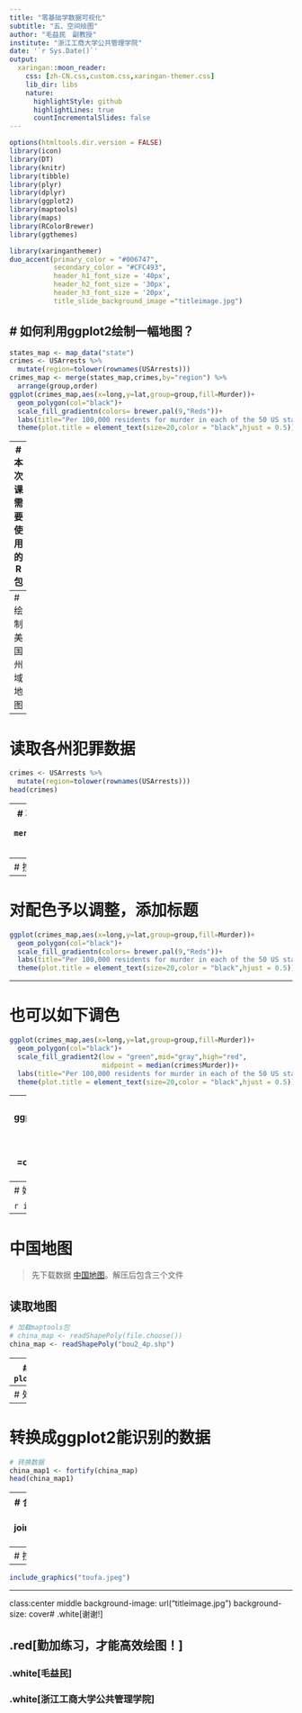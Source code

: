 ```yaml
---
title: "零基础学数据可视化"
subtitle: "五、空间绘图"
author: "毛益民　副教授"
institute: "浙江工商大学公共管理学院"
date: '`r Sys.Date()`'
output:
  xaringan::moon_reader:
    css: [zh-CN.css,custom.css,xaringan-themer.css]
    lib_dir: libs
    nature:
      highlightStyle: github
      highlightLines: true
      countIncrementalSlides: false
---
```

```r
options(htmltools.dir.version = FALSE)
library(icon)
library(DT)
library(knitr)
library(tibble)
library(plyr)
library(dplyr)
library(ggplot2)
library(maptools)
library(maps)
library(RColorBrewer)
library(ggthemes)
```

```r
library(xaringanthemer)
duo_accent(primary_color = "#006747", 
           secondary_color = "#CFC493",
           header_h1_font_size = '40px',
           header_h2_font_size = '30px',
           header_h3_font_size = '20px',
           title_slide_background_image ="titleimage.jpg")
```
# 如何利用ggplot2绘制一幅地图？
--
```r
states_map <- map_data("state")
crimes <- USArrests %>% 
  mutate(region=tolower(rownames(USArrests)))
crimes_map <- merge(states_map,crimes,by="region") %>% 
  arrange(group,order)
ggplot(crimes_map,aes(x=long,y=lat,group=group,fill=Murder))+
  geom_polygon(col="black")+
  scale_fill_gradientn(colors= brewer.pal(9,"Reds"))+
  labs(title="Per 100,000 residents for murder in each of the 50 US states in 1973\n")+
  theme(plot.title = element_text(size=20,color = "black",hjust = 0.5))

```
---
#本次课需要使用的R包

```
library(ggthemes)
library(plyr) # 安装
library(dplyr)
library(ggplot2)
library(maptools) # 安装
library(maps) # 安装
library(RColorBrewer)
```
```r
# 读取美国地图
states_map <- map_data("state")
head(states_map)
```
---
# 绘制美国州域地图
```r
ggplot(states_map,aes(x=long,y=lat,group=group))+
  geom_polygon(fill="white",col="black") #这是一幅空白地图...
```

---
# 读取各州犯罪数据

```r
crimes <- USArrests %>% 
  mutate(region=tolower(rownames(USArrests)))
head(crimes)
```

---
# 将地图数据与各州犯罪数据进行合并
```r
crimes_map <- merge(states_map,crimes,by="region") %>% 
  arrange(group,order)
head(crimes_map)
```

---
# 按照谋杀率给各州赋予颜色
```r
ggplot(crimes_map,aes(x=long,y=lat,group=group,fill=Murder))+
  geom_polygon(col="black")
```


---
# 对配色予以调整，添加标题
```r
ggplot(crimes_map,aes(x=long,y=lat,group=group,fill=Murder))+
  geom_polygon(col="black")+
  scale_fill_gradientn(colors= brewer.pal(9,"Reds"))+
  labs(title="Per 100,000 residents for murder in each of the 50 US states in 1973")+
  theme(plot.title = element_text(size=20,color = "black",hjust = 0.5))
```

---

# 也可以如下调色
```r
ggplot(crimes_map,aes(x=long,y=lat,group=group,fill=Murder))+
  geom_polygon(col="black")+
  scale_fill_gradient2(low = "green",mid="gray",high="red",
                       midpoint = median(crimes$Murder))+
  labs(title="Per 100,000 residents for murder in each of the 50 US states in 1973")+
  theme(plot.title = element_text(size=20,color = "black",hjust = 0.5))
```

---
# 也可以把各州名字加上
```r
p <- ggplot(crimes_map,aes(x=long,y=lat,group=group,fill=Murder))+
  geom_polygon(col="black")+
  scale_fill_gradient2(low = "green",mid="gray",high="red",
                       midpoint = median(crimes$Murder))+
  scale_x_continuous(limits =c(-125,-68))+
  labs(title="Per 100,000 residents for murder in each of the 50 US states in 1973")

crimes_map_mean <- crimes_map %>% group_by(region) %>% summarise_all(mean)
p + geom_text(data = crimes_map_mean,aes(x=long,y=lat,label=region))
```

---
# 好久不见的土拨鼠

```r
include_graphics("土拨鼠.gif")
```

---
# 中国地图

> 先下载数据 [中国地图](/datavis/data/chinaprovinceborderdata_tar_gz.zip)。解压后包含三个文件

## 读取地图
```r
# 加载maptools包
# china_map <- readShapePoly(file.choose())
china_map <- readShapePoly("bou2_4p.shp")
```
---
# 查看地图
```r
plot(china_map)
```

---
# 处理数据
```r
# mac读取中文容易乱码，需要转换
x <- china_map@data
xs <-data.frame(x, id = seq(0:924)-1)
#添加一列新的省名，把原省名的中文格式转换为UTF-8
xs$NAME1 <- iconv(xs$NAME,"GBK", "UTF-8")
head(xs)
```

---
# 转换成ggplot2能识别的数据
```r
# 转换数据
china_map1 <- fortify(china_map)
head(china_map1)
```

---
# 合并地图数据和一般数据
```r
#合并
china_map_data <- join(china_map1,xs,type="full")
head(china_map_data)

```
---
# 按省域面积大小赋予颜色
```r
ggplot(china_map_data,aes(x=long,y=lat,group=group,fill=AREA))+
  geom_polygon(col="black")+
  scale_fill_gradientn(colours = brewer.pal(9,"Reds"))+
  theme_light()
```
---

```r
include_graphics("toufa.jpeg")
```
---
class:center middle
background-image: url("titleimage.jpg")
background-size: cover# .white[谢谢!]

## .red[勤加练习，才能高效绘图！]

### .white[毛益民]
### .white[浙江工商大学公共管理学院]
